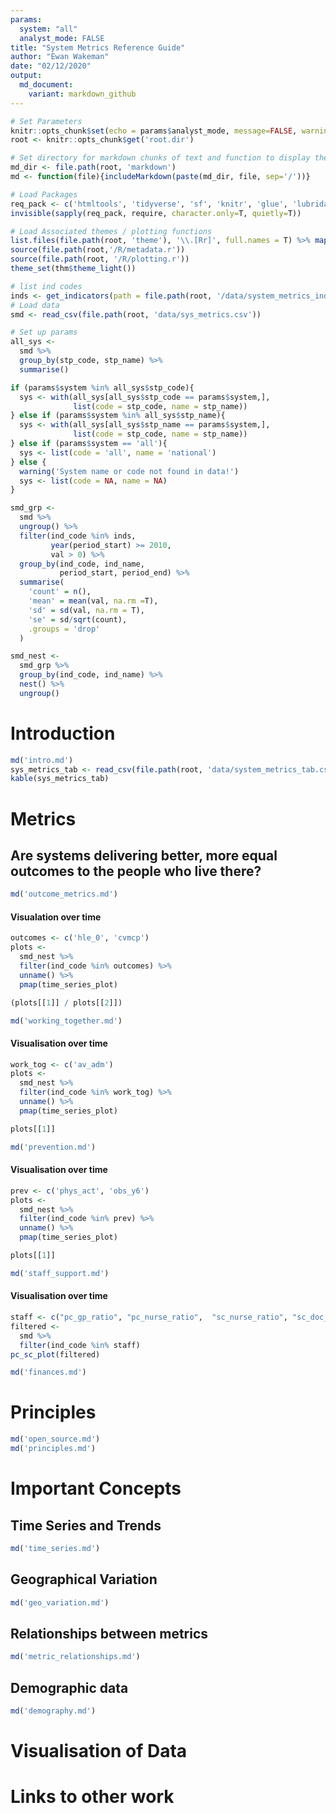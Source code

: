 ```yaml
---
params:
  system: "all"
  analyst_mode: FALSE
title: "System Metrics Reference Guide"
author: "Ewan Wakeman"
date: "02/12/2020"
output: 
  md_document:
    variant: markdown_github
---
```


```r


# Set Parameters
knitr::opts_chunk$set(echo = params$analyst_mode, message=FALSE, warning = FALSE, root.dir = normalizePath(".."))
root <- knitr::opts_chunk$get('root.dir')

# Set directory for markdown chunks of text and function to display them
md_dir <- file.path(root, 'markdown')
md <- function(file){includeMarkdown(paste(md_dir, file, sep='/'))}

# Load Packages
req_pack <- c('htmltools', 'tidyverse', 'sf', 'knitr', 'glue', 'lubridate', 'patchwork', 'knitr')
invisible(sapply(req_pack, require, character.only=T, quietly=T))

# Load Associated themes / plotting functions
list.files(file.path(root, 'theme'), '\\.[Rr]', full.names = T) %>% map(source)
source(file.path(root,'/R/metadata.r'))
source(file.path(root, '/R/plotting.r'))
theme_set(thm$theme_light())

# list ind codes
inds <- get_indicators(path = file.path(root, '/data/system_metrics_indicator_list.csv'))
# Load data
smd <- read_csv(file.path(root, 'data/sys_metrics.csv'))

# Set up params
all_sys <-
  smd %>%
  group_by(stp_code, stp_name) %>%
  summarise()

if (params$system %in% all_sys$stp_code){
  sys <- with(all_sys[all_sys$stp_code == params$system,], 
              list(code = stp_code, name = stp_name))
} else if (params$system %in% all_sys$stp_name){
  sys <- with(all_sys[all_sys$stp_name == params$system,], 
              list(code = stp_code, name = stp_name))
} else if (params$system == 'all'){
  sys <- list(code = 'all', name = 'national')
} else {
  warning('System name or code not found in data!')
  sys <- list(code = NA, name = NA)
}

smd_grp <-
  smd %>%
  ungroup() %>%
  filter(ind_code %in% inds,
         year(period_start) >= 2010,
         val > 0) %>%
  group_by(ind_code, ind_name,
           period_start, period_end) %>%
  summarise(
    'count' = n(),
    'mean' = mean(val, na.rm =T),
    'sd' = sd(val, na.rm = T),
    'se' = sd/sqrt(count),
    .groups = 'drop'
  ) 

smd_nest <-
  smd_grp %>%
  group_by(ind_code, ind_name) %>%
  nest() %>%
  ungroup()
```

# Introduction
```r
md('intro.md')
sys_metrics_tab <- read_csv(file.path(root, 'data/system_metrics_tab.csv'))
kable(sys_metrics_tab)
```
# Metrics

## Are systems delivering better, more equal  outcomes to the people who live there?

```r
md('outcome_metrics.md')
```
#### Visualation over time

```r
outcomes <- c('hle_0', 'cvmcp')
plots <-
  smd_nest %>%
  filter(ind_code %in% outcomes) %>%
  unname() %>%
  pmap(time_series_plot)

(plots[[1]] / plots[[2]])
```


```r
md('working_together.md')
```

#### Visualisation over time

```r
work_tog <- c('av_adm')
plots <-
  smd_nest %>%
  filter(ind_code %in% work_tog) %>%
  unname() %>%
  pmap(time_series_plot)

plots[[1]]
```

```r
md('prevention.md')
```

#### Visualisation over time

```r
prev <- c('phys_act', 'obs_y6')
plots <-
  smd_nest %>%
  filter(ind_code %in% prev) %>%
  unname() %>%
  pmap(time_series_plot)

plots[[1]]
```


```r
md('staff_support.md')
```

#### Visualisation over time

```r
staff <- c("pc_gp_ratio", "pc_nurse_ratio",  "sc_nurse_ratio", "sc_doc_ratio", "asc_directcare_ratio")
filtered <-
  smd %>%
  filter(ind_code %in% staff)
pc_sc_plot(filtered)
```

```r
md('finances.md')
```

# Principles

```r
md('open_source.md')
md('principles.md')
```

# Important Concepts

## Time Series and Trends

```r
md('time_series.md')
```

## Geographical Variation

```r
md('geo_variation.md')
```

## Relationships between metrics

```r
md('metric_relationships.md')
```

## Demographic data
```r
md('demography.md')
```

# Visualisation of Data

# Links to other work


